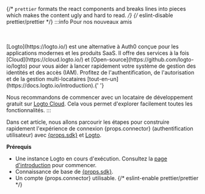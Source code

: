{/* `prettier` formats the react components and breaks lines into pieces which makes the content ugly and hard to read. */}
{/* eslint-disable prettier/prettier */}
:::info Pour nos nouveaux amis

<br />
<br />
[Logto](https://logto.io/) est une alternative à Auth0 conçue pour les applications modernes et les produits SaaS. Il
offre des services à la fois [Cloud](https://cloud.logto.io/) et [Open-source](https://github.com/logto-io/logto)
pour vous aider à lancer rapidement votre système de gestion des identités et des accès (IAM). Profitez de l'authentification,
de l'autorisation et de la gestion multi-locataires [tout-en-un](https://docs.logto.io/introduction).{' '}

Nous recommandons de commencer avec un locataire de développement gratuit sur [Logto Cloud](https://cloud.logto.io/). Cela vous permet d'explorer facilement toutes les fonctionnalités.
:::

Dans cet article, nous allons parcourir les étapes pour construire rapidement l'expérience de connexion {props.connector} (authentification utilisateur) avec <a href={props.link} target="_blank" rel="noopener">{props.sdk}</a> et [Logto](https://logto.io/).

**Prérequis**

- Une instance Logto en cours d'exécution. Consultez la [page d'introduction](https://docs.logto.io/fr/introduction) pour commencer.
- Connaissance de base de <a href={props.link} target="_blank" rel="noopener">{props.sdk}</a>.
- Un compte {props.connector} utilisable.
{/* eslint-enable prettier/prettier */}
